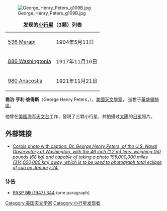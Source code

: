 [[Image:George_Henry_Peters_g109B.jpg|thumb]]

{| class="wikitable" align="right" style="margin: 1em; margin-top: 0;"
|+ '''发现的[[小行星|小行星]]（3颗）列表'''
| [[小行星536|536 Merapi]] || 1904年5月11日
|-
| [[小行星886|886 Washingtonia]] || 1917年11月16日
|-
| [[小行星980|980 Anacostia]] || 1921年11月21日
|}
'''喬治·亨利·彼得斯'''（George Henry Peters，{{Bd|1863年||1947年|10月18日|}}），[[美國|美國]][[天文學家|天文學家]]，
逝世于[[華盛頓特區|華盛頓特區]]。

他曾在[[美国海军天文台|美国海军天文台]]工作，發現了三颗小行星，并拍攝过[[太陽|太陽]]的[[日冕|日冕]]照片。

==外部链接==
* [https://web.archive.org/web/20070313105356/http://cache.corbis.com/agent/11/49/88/11498891.jpg Corbis photo with caption: ''Dr. George Henry Peters, of the U.S. Naval Observatory at Washington, with the 46 inch (1.2 m) lens, weighing 150 pounds (68 kg) and capable of taking a photo 195,000,000 miles (314,000,000 km) <!-- what does that mean? --> away, which is to be used to photograph total eclipse of sun on January 24.'']

===讣告===
* [http://adsabs.harvard.edu//full/seri/PASP./0059//0000344.000.html PASP '''59''' (1947) 344]{{Wayback|url=http://adsabs.harvard.edu//full/seri/PASP./0059//0000344.000.html |date=20160303235713 }} (one paragraph)

{{normdaten}}
{{DEFAULTSORT:peters}}
[[Category:美国天文学家|Category:美国天文学家]]
[[Category:小行星发现者|Category:小行星发现者]]
{{US-astronomer-stub}}